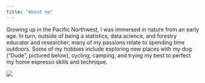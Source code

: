 ```yaml
---
title: "About me"
---
```



Growing up in the Pacific Northwest, I was immersed in nature from an early age. In turn, outside of being a statistics, data science, and forestry educator and researcher, many of my passions relate to spending time outdoors. Some of my hobbies include exploring new places with my dog ("Dude", pictured below), cycling, camping, and trying my best to perfect my home espresso skills and technique.

![](dude.JPG)

